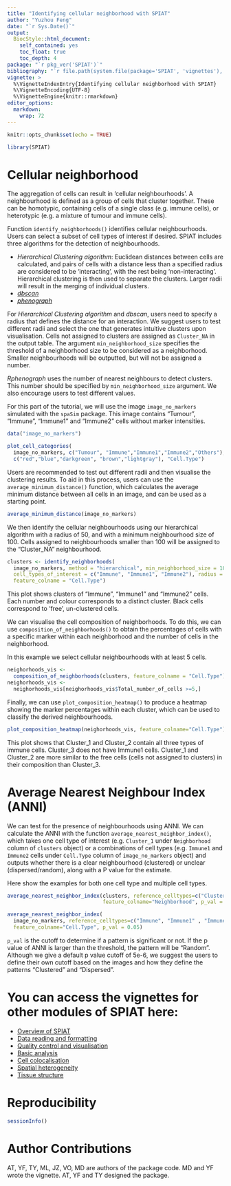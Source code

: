 ```yaml
---
title: "Identifying cellular neighborhood with SPIAT"
author: "Yuzhou Feng"
date: "`r Sys.Date()`"
output:
  BiocStyle::html_document:
    self_contained: yes
    toc_float: true
    toc_depth: 4
package: "`r pkg_ver('SPIAT')`"
bibliography: "`r file.path(system.file(package='SPIAT', 'vignettes'), 'introduction.bib')`"    
vignette: >
  %\VignetteIndexEntry{Identifying cellular neighborhood with SPIAT}
  %\VignetteEncoding{UTF-8}
  %\VignetteEngine{knitr::rmarkdown}
editor_options: 
  markdown: 
    wrap: 72
---
```


```r
knitr::opts_chunk$set(echo = TRUE)
```

```r
library(SPIAT)
```

# Cellular neighborhood
The aggregation of cells can result in 'cellular neighbourhoods'. A
neighbourhood is defined as a group of cells that cluster together.
These can be homotypic, containing cells of a single class (e.g. immune
cells), or heterotypic (e.g. a mixture of tumour and immune cells).

Function `identify_neighborhoods()` identifies cellular neighbourhoods. 
Users can select a subset of cell types of interest if desired. SPIAT includes 
three algorithms for the detection of neighbourhoods.

-   *Hierarchical Clustering algorithm*: Euclidean distances between
    cells are calculated, and pairs of cells with a distance less than a
    specified radius are considered to be 'interacting', with the rest
    being 'non-interacting'. Hierarchical clustering is then used to
    separate the clusters. Larger radii will result in the merging of
    individual clusters.
-   [*dbscan*](https://cran.r-project.org/web/packages/dbscan/index.html)
-   [*phenograph*](https://github.com/JinmiaoChenLab/Rphenograph)

For *Hierarchical Clustering algorithm* and *dbscan*, users need to
specify a radius that defines the distance for an interaction. We
suggest users to test different radii and select the one that generates
intuitive clusters upon visualisation. Cells not assigned to clusters
are assigned as `Cluster_NA` in the output table. The argument
`min_neighborhood_size` specifies the threshold of a neighborhood size
to be considered as a neighborhood. Smaller neighbourhoods will be
outputted, but will not be assigned a number.

*Rphenograph* uses the number of nearest neighbours to detect clusters.
This number should be specified by `min_neighborhood_size` argument. We
also encourage users to test different values.

For this part of the tutorial, we will use the image `image_no_markers`
simulated with the `spaSim` package. This image contains "Tumour",
"Immune", "Immune1" and "Immune2" cells without marker intensities.

```r
data("image_no_markers")

plot_cell_categories(
  image_no_markers, c("Tumour", "Immune","Immune1","Immune2","Others"),
  c("red","blue","darkgreen", "brown","lightgray"), "Cell.Type")
```

Users are recommended to test out different radii and then visualise the
clustering results. To aid in this process, users can use the
`average_minimum_distance()` function, which calculates the average
minimum distance between all cells in an image, and can be used as a
starting point.

```r
average_minimum_distance(image_no_markers)
```

We then identify the cellular neighbourhoods using our hierarchical
algorithm with a radius of 50, and with a minimum neighbourhood size of
100. Cells assigned to neighbourhoods smaller than 100 will be assigned
to the "Cluster_NA" neighbourhood.

```r
clusters <- identify_neighborhoods(
  image_no_markers, method = "hierarchical", min_neighborhood_size = 100,
  cell_types_of_interest = c("Immune", "Immune1", "Immune2"), radius = 50, 
  feature_colname = "Cell.Type")
```

This plot shows clusters of "Immune", "Immune1" and "Immune2" cells. Each
number and colour corresponds to a distinct cluster. Black cells
correspond to 'free', un-clustered cells.

We can visualise the cell composition of neighborhoods. To do this, we
can use `composition_of_neighborhoods()` to obtain the percentages of
cells with a specific marker within each neighborhood and the number of
cells in the neighborhood.

In this example we select cellular neighbourhoods with at least 5 cells.

```r
neighorhoods_vis <- 
  composition_of_neighborhoods(clusters, feature_colname = "Cell.Type")
neighorhoods_vis <- 
  neighorhoods_vis[neighorhoods_vis$Total_number_of_cells >=5,]
```

Finally, we can use `plot_composition_heatmap()` to produce a heatmap
showing the marker percentages within each cluster, which can be used to
classify the derived neighbourhoods.

```r
plot_composition_heatmap(neighorhoods_vis, feature_colname="Cell.Type")
```

This plot shows that Cluster_1 and Cluster_2 contain all three types of
immune cells. Cluster_3 does not have Immune1 cells. Cluster_1 and
Cluster_2 are more similar to the free cells (cells not assigned to
clusters) in their composition than Cluster_3.

# Average Nearest Neighbour Index (ANNI)

We can test for the presence of neighbourhoods using ANNI. We can
calculate the ANNI with the function `average_nearest_neighbor_index()`,
which takes one cell type of interest (e.g. `Cluster_1` under
`Neighborhood` column of `clusters` object) or a combinations of cell
types (e.g. `Immune1` and `Immune2` cells under `Cell.Type` column of
`image_no_markers` object) and outputs whether there is a clear
neighbourhood (clustered) or unclear (dispersed/random), along with a P
value for the estimate.

Here show the examples for both one cell type and multiple cell types.

```r
average_nearest_neighbor_index(clusters, reference_celltypes=c("Cluster_1"), 
                               feature_colname="Neighborhood", p_val = 0.05)
```

```r
average_nearest_neighbor_index(
  image_no_markers, reference_celltypes=c("Immune", "Immune1" , "Immune2"), 
  feature_colname="Cell.Type", p_val = 0.05)
```

`p_val` is the cutoff to determine if a pattern is significant or not.
If the p value of ANNI is larger than the threshold, the pattern will be
"Random". Although we give a default p value cutoff of 5e-6, we suggest
the users to define their own cutoff based on the images and how they
define the patterns "Clustered" and "Dispersed".

# You can access the vignettes for other modules of SPIAT here:

 - [Overview of SPIAT](SPIAT.html)
 - [Data reading and formatting](data_reading-formatting.html)
 - [Quality control and visualisation](quality-control_visualisation.html)
 - [Basic analysis](basic_analysis.html)
 - [Cell colocalisation](cell-colocalisation.html)
 - [Spatial heterogeneity](spatial-heterogeneity.html)
 - [Tissue structure](tissue-structure.html)

# Reproducibility

```r
sessionInfo()
```

# Author Contributions

AT, YF, TY, ML, JZ, VO, MD are authors of the package code. MD and YF
wrote the vignette. AT, YF and TY designed the package.